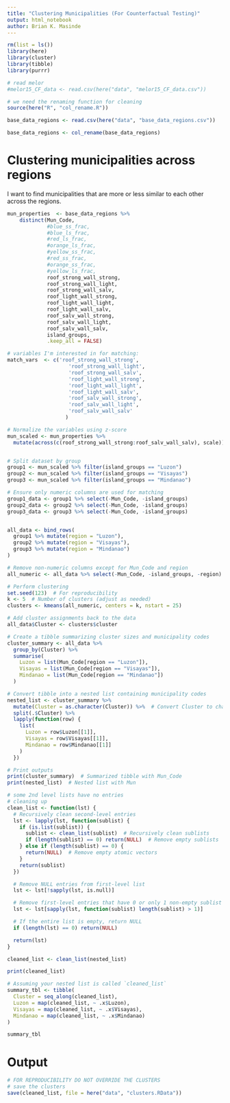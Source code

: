 ```yaml
---
title: "Clustering Municipalities (For Counterfactual Testing)"
output: html_notebook
author: Brian K. Masinde
---
```


```r
rm(list = ls())
library(here)
library(cluster)
library(tibble)
library(purrr)
```


```r
# read melor 
#melor15_CF_data <- read.csv(here("data", "melor15_CF_data.csv"))
```

```r
# we need the renaming function for cleaning
source(here("R", "col_rename.R"))

base_data_regions <- read.csv(here("data", "base_data_regions.csv"))

base_data_regions <- col_rename(base_data_regions)
```


# Clustering municipalities across regions
I want to find municipalities that are more or less similar to each other across
the regions.

```r
mun_properties  <- base_data_regions %>%
    distinct(Mun_Code,
             #blue_ss_frac,
             #blue_ls_frac,
             #red_ls_frac,
             #orange_ls_frac,
             #yellow_ss_frac,
             #red_ss_frac,
             #orange_ss_frac,
             #yellow_ls_frac,
             roof_strong_wall_strong,
             roof_strong_wall_light,
             roof_strong_wall_salv,
             roof_light_wall_strong,
             roof_light_wall_light,
             roof_light_wall_salv,
             roof_salv_wall_strong,
             roof_salv_wall_light,
             roof_salv_wall_salv,
             island_groups,
             .keep_all = FALSE)

# variables I'm interested in for matching:
match_vars  <- c('roof_strong_wall_strong',
                    'roof_strong_wall_light',
                    'roof_strong_wall_salv',
                    'roof_light_wall_strong',
                    'roof_light_wall_light',
                    'roof_light_wall_salv',
                    'roof_salv_wall_strong',
                    'roof_salv_wall_light',
                    'roof_salv_wall_salv'
                   )

# Normalize the variables using z-score
mun_scaled <- mun_properties %>%
  mutate(across(c(roof_strong_wall_strong:roof_salv_wall_salv), scale))


# Split dataset by group
group1 <- mun_scaled %>% filter(island_groups == "Luzon")
group2 <- mun_scaled %>% filter(island_groups == "Visayas")
group3 <- mun_scaled %>% filter(island_groups == "Mindanao")

# Ensure only numeric columns are used for matching
group1_data <- group1 %>% select(-Mun_Code, -island_groups)
group2_data <- group2 %>% select(-Mun_Code, -island_groups)
group3_data <- group3 %>% select(-Mun_Code, -island_groups)


all_data <- bind_rows(
  group1 %>% mutate(region = "Luzon"),
  group2 %>% mutate(region = "Visayas"),
  group3 %>% mutate(region = "Mindanao")
)

# Remove non-numeric columns except for Mun_Code and region
all_numeric <- all_data %>% select(-Mun_Code, -island_groups, -region)

# Perform clustering
set.seed(123)  # For reproducibility
k <- 5  # Number of clusters (adjust as needed)
clusters <- kmeans(all_numeric, centers = k, nstart = 25)

# Add cluster assignments back to the data
all_data$Cluster <- clusters$cluster

# Create a tibble summarizing cluster sizes and municipality codes
cluster_summary <- all_data %>%
  group_by(Cluster) %>%
  summarise(
    Luzon = list(Mun_Code[region == "Luzon"]),
    Visayas = list(Mun_Code[region == "Visayas"]),
    Mindanao = list(Mun_Code[region == "Mindanao"])
  )

# Convert tibble into a nested list containing municipality codes
nested_list <- cluster_summary %>%
  mutate(Cluster = as.character(Cluster)) %>%  # Convert Cluster to character for list keys
  split(.$Cluster) %>%
  lapply(function(row) {
    list(
      Luzon = row$Luzon[[1]],
      Visayas = row$Visayas[[1]],
      Mindanao = row$Mindanao[[1]]
    )
  })

# Print outputs
print(cluster_summary)  # Summarized tibble with Mun_Code
print(nested_list)  # Nested list with Mun
```

```r
# some 2nd level lists have no entries
# cleaning up
clean_list <- function(lst) {
  # Recursively clean second-level entries
  lst <- lapply(lst, function(sublist) {
    if (is.list(sublist)) {
      sublist <- clean_list(sublist)  # Recursively clean sublists
      if (length(sublist) == 0) return(NULL)  # Remove empty sublists
    } else if (length(sublist) == 0) {
      return(NULL)  # Remove empty atomic vectors
    }
    return(sublist)
  })

  # Remove NULL entries from first-level list
  lst <- lst[!sapply(lst, is.null)]

  # Remove first-level entries that have 0 or only 1 non-empty sublist
  lst <- lst[sapply(lst, function(sublist) length(sublist) > 1)]

  # If the entire list is empty, return NULL
  if (length(lst) == 0) return(NULL)

  return(lst)
}

cleaned_list <- clean_list(nested_list)

print(cleaned_list)
```


```r
# Assuming your nested list is called `cleaned_list`
summary_tbl <- tibble(
  Cluster = seq_along(cleaned_list),
  Luzon = map(cleaned_list, ~ .x$Luzon),
  Visayas = map(cleaned_list, ~ .x$Visayas),
  Mindanao = map(cleaned_list, ~ .x$Mindanao)
)

summary_tbl
```

# Output
```r
# FOR REPRODUCIBILITY DO NOT OVERRIDE THE CLUSTERS
# save the clusters
save(cleaned_list, file = here("data", "clusters.RData"))
```
